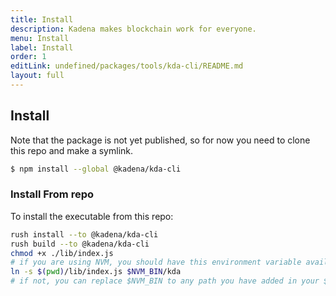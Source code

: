 ```yaml
---
title: Install
description: Kadena makes blockchain work for everyone.
menu: Install
label: Install
order: 1
editLink: undefined/packages/tools/kda-cli/README.md
layout: full
---
```

## Install

Note that the package is not yet published, so for now you need to clone this
repo and make a symlink.

```sh
$ npm install --global @kadena/kda-cli
```

### Install From repo

To install the executable from this repo:

```sh
rush install --to @kadena/kda-cli
rush build --to @kadena/kda-cli
chmod +x ./lib/index.js
# if you are using NVM, you should have this environment variable available
ln -s $(pwd)/lib/index.js $NVM_BIN/kda
# if not, you can replace $NVM_BIN to any path you have added in your $PATH
```
